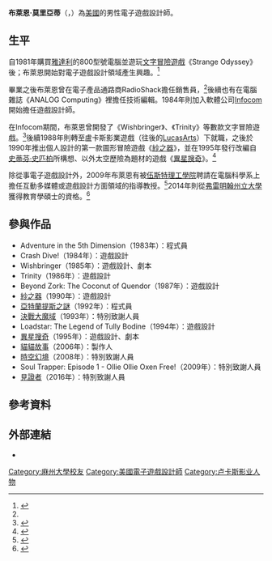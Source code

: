 {{noteTA
|G1=Games
|1=zh-cn:斯蒂芬·斯皮尔伯格; zh-hk:史提芬·史匹堡; zh-mo:史提芬·史匹堡; zh-sg:斯蒂芬·斯皮尔伯格; zh-tw:史蒂芬·史匹柏
}}
{{Infobox ACG creator
|name= 布萊恩·莫里亞蒂
|image= Brian Moriarty, Infocom (1984).jpg
|size= 220px
|caption= 攝於1984年；在遊戲軟體公司[[Infocom|Infocom]]的布萊恩·莫里亞蒂
|job= 電子遊戲設計師<br>電子遊戲開發講師
|english_name= Brian Moriarty
|sex= 男性
|nationality= {{USA}}
|birth_date= {{birth year and age|1956}}
|death_date=
|death_place=
|website= [http://users.wpi.edu/~BMORIARTY/ BMORIARTY]
|educate= [[麻州大學達特茅斯分校|麻州大學達特茅斯分校]]英語文學系
|past= [[Infocom|Infocom]]<br>[[LucasArts|LucasArts]]<br>[[伍斯特理工學院|伍斯特理工學院]]
|work= 《[[紗之器|紗之器]]》<br>《[[異星搜奇|異星搜奇]]》
}}

'''布萊恩·莫里亞蒂'''（{{lang-en|Brian Moriarty}}，{{bd|1959年||||Brian Moriarty}}）為[[美國|美國]]的男性電子遊戲設計師。

==生平==
自1981年購買[[雅達利|雅達利]]的800型號電腦並遊玩[[文字冒險遊戲|文字冒險遊戲]]《Strange Odyssey》後；布萊恩開始對電子遊戲設計領域產生興趣。<ref name="Dadgaum">{{cite web |url=http://www.dadgum.com/halcyon/BOOK/MORIARTY.HTM |title=Brian Moriarty |work=Dadgum |language=en |accessdate=2016年7月30日 |archive-date=2016年9月9日 |archive-url=https://web.archive.org/web/20160909005716/http://www.dadgum.com/halcyon/BOOK/MORIARTY.HTM |dead-url=no }}</ref>

畢業之後布萊恩曾在電子產品通路商RadioShack擔任銷售員，<ref name="Dadgaum"/>後續也有在電腦雜誌《ANALOG Computing》裡擔任技術編輯。1984年則加入軟體公司[[Infocom|Infocom]]開始擔任遊戲設計師。

在Infocom期間，布萊恩曾開發了《Wishbringer》、《Trinity》等數款文字冒險遊戲。<ref>{{cite web |url=http://www.infocom-if.org/authors/moriarty.html |title=Infcome:Brian Moriarty |work=Infocom-if |language=en |accessdate=2016年7月30日 |archive-date=2016年3月26日 |archive-url=https://web.archive.org/web/20160326010234/http://www.infocom-if.org/authors/moriarty.html |dead-url=no }}</ref>後續1988年則轉至盧卡斯影業遊戲（往後的[[LucasArts|LucasArts]]）下就職，之後於1990年推出個人設計的第一款圖形冒險遊戲《[[紗之器|紗之器]]》，並在1995年發行改編自[[史蒂芬·史匹柏|史蒂芬·史匹柏]]所構想、以外太空歷險為題材的遊戲《[[異星搜奇|異星搜奇]]》。<ref>{{cite web |url=http://www.aventuraycia.com/entrevistas/en/brian-moriarty/ |title=Interview with Brian Moriarty |work=Aventura y CÍA |author=Paco García |language=en |date=2006年3月 |accessdate=2016年7月30日 |archive-date=2016年3月3日 |archive-url=https://web.archive.org/web/20160303200326/http://www.aventuraycia.com/entrevistas/en/brian-moriarty/ |dead-url=no }}</ref>

除從事電子遊戲設計外，2009年布萊恩有被[[伍斯特理工學院|伍斯特理工學院]]聘請在電腦科學系上擔任互動多媒體或遊戲設計方面領域的指導教授。<ref>{{cite web |url=http://www.wpi.edu/academics/facultydir/mbj.html |title=Brian Moriarty Professor of Practice, Interactive Media & Game Development |work=[[伍斯特理工學院|伍斯特理工學院]] |language=en |accessdate=2016年7月30日 |archive-date=2016年7月20日 |archive-url=https://web.archive.org/web/20160720003512/http://www.wpi.edu/academics/facultydir/mbj.html |dead-url=no }}</ref>2014年則從[[弗雷明翰州立大學|弗雷明翰州立大學]]獲得教育學碩士的資格。<ref>{{cite web |url=http://users.wpi.edu/~bmoriarty/bio.html |title=Biography |work=[[伍斯特理工學院|伍斯特理工學院]] |language=en |accessdate=2016年7月30日 |archive-date=2016年8月26日 |archive-url=https://web.archive.org/web/20160826210905/http://users.wpi.edu/~bmoriarty/bio.html |dead-url=no }}</ref>

== 參與作品 ==
*Adventure in the 5th Dimension（1983年）：程式員
*Crash Dive!（1984年）：遊戲設計
*Wishbringer（1985年）：遊戲設計、劇本
*Trinity（1986年）：遊戲設計
*Beyond Zork: The Coconut of Quendor（1987年）：遊戲設計
*[[紗之器|紗之器]]（1990年）：遊戲設計
*[[亞特蘭提斯之謎|亞特蘭提斯之謎]]（1992年）：程式員
*[[決戰大魔域|決戰大魔域]]（1993年）：特別致謝人員
* Loadstar: The Legend of Tully Bodine（1994年）：遊戲設計
*[[異星搜奇|異星搜奇]]（1995年）：遊戲設計、劇本
*[[貓貓故事|貓貓故事]]（2006年）：製作人
*[[時空幻境_(2008年遊戲)|時空幻境]]（2008年）：特別致謝人員
*Soul Trapper: Episode 1 - Ollie Ollie Oxen Free!（2009年）：特別致謝人員
*[[見證者|見證者]]（2016年）：特別致謝人員

== 參考資料 ==
{{reflist}}

== 外部連結 ==
*{{Twitter|profbmoriarty|布萊恩·莫里亞蒂}}

{{盧卡斯藝術冒險遊戲}}
{{Authority control}}
{{DEFAULTSORT:Brian Moriarty}}
[[Category:麻州大學校友|Category:麻州大學校友]]
[[Category:美國電子遊戲設計師|Category:美國電子遊戲設計師]]
[[Category:卢卡斯影业人物|Category:卢卡斯影业人物]]